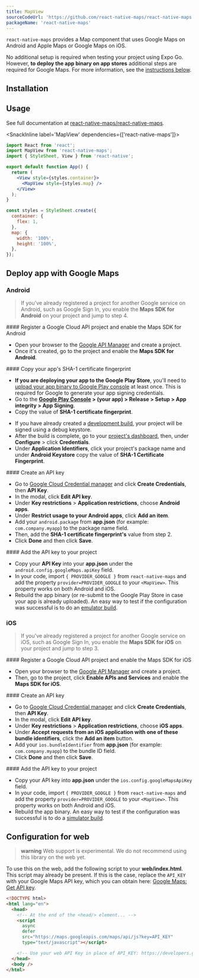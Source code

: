 ```yaml
---
title: MapView
sourceCodeUrl: 'https://github.com/react-native-maps/react-native-maps'
packageName: 'react-native-maps'
---
```



`react-native-maps` provides a Map component that uses Google Maps on Android and Apple Maps or Google Maps on iOS.

No additional setup is required when testing your project using Expo Go. However, **to deploy the app binary on app stores** additional steps are required for Google Maps. For more information, see the [instructions below](#deploying-app-with-google-maps).

<PlatformsSection android emulator ios simulator />

## Installation

<APIInstallSection href="https://github.com/react-native-maps/react-native-maps/blob/master/docs/installation.md" />

## Usage

See full documentation at [react-native-maps/react-native-maps](https://github.com/react-native-maps/react-native-maps).

<SnackInline label='MapView' dependencies={['react-native-maps']}>

```jsx
import React from 'react';
import MapView from 'react-native-maps';
import { StyleSheet, View } from 'react-native';

export default function App() {
  return (
    <View style={styles.container}>
      <MapView style={styles.map} />
    </View>
  );
}

const styles = StyleSheet.create({
  container: {
    flex: 1,
  },
  map: {
    width: '100%',
    height: '100%',
  },
});
```

</SnackInline>

## Deploy app with Google Maps

### Android

> If you've already registered a project for another Google service on Android, such as Google Sign In, you enable the **Maps SDK for Android** on your project and jump to step 4.

<Step label="1">
#### Register a Google Cloud API project and enable the Maps SDK for Android

- Open your browser to the [Google API Manager](https://console.developers.google.com/apis) and create a project.
- Once it's created, go to the project and enable the **Maps SDK for Android**.

</Step>

<Step label="2">
#### Copy your app's SHA-1 certificate fingerprint

<Tabs>
<Tab label="For Google Play Store">

- **If you are deploying your app to the Google Play Store**, you'll need to [upload your app binary to Google Play console](/submit/android/) at least once. This is required for Google to generate your app signing credentials.
- Go to the **[Google Play Console](https://play.google.com/console) > (your app) > Release > Setup > App integrity > App Signing**.
- Copy the value of **SHA-1 certificate fingerprint**.

</Tab>

<Tab label="For development builds">

- If you have already created a [development build](/development/introduction/), your project will be signed using a debug keystore.
- After the build is complete, go to your [project's dashboard](https://expo.dev/accounts/[username]/projects/[project-name]), then, under **Configure** > click **Credentials**.
- Under **Application Identifiers**, click your project's package name and under **Android Keystore** copy the value of **SHA-1 Certificate Fingerprint**.

</Tab>

</Tabs>

</Step>

<Step label="3">
#### Create an API key

- Go to [Google Cloud Credential manager](https://console.cloud.google.com/apis/credentials) and click **Create Credentials**, then **API Key**.
- In the modal, click **Edit API key**.
- Under **Key restrictions** > **Application restrictions**, choose **Android apps**.
- Under **Restrict usage to your Android apps**, click **Add an item**.
- Add your `android.package` from **app.json** (for example: `com.company.myapp`) to the package name field.
- Then, add the **SHA-1 certificate fingerprint's** value from step 2.
- Click **Done** and then click **Save**.

</Step>

<Step label="4">
#### Add the API key to your project

- Copy your **API Key** into your **app.json** under the `android.config.googleMaps.apiKey` field.
- In your code, import `{ PROVIDER_GOOGLE }` from `react-native-maps` and add the property `provider=PROVIDER_GOOGLE` to your `<MapView>`. This property works on both Android and iOS.
- Rebuild the app binary (or re-submit to the Google Play Store in case your app is already uploaded). An easy way to test if the configuration was successful is to do an [emulator build](/development/create-development-builds/#create-and-install-a-build-for-emulatorsimulator).

</Step>

### iOS

> If you've already registered a project for another Google service on iOS, such as Google Sign In, you enable the **Maps SDK for iOS** on your project and jump to step 3.

<Step label="1">
#### Register a Google Cloud API project and enable the Maps SDK for iOS

- Open your browser to the [Google API Manager](https://console.developers.google.com/apis) and create a project.
- Then, go to the project, click **Enable APIs and Services** and enable the **Maps SDK for iOS**.

</Step>

<Step label="2">
#### Create an API key

- Go to [Google Cloud Credential manager](https://console.cloud.google.com/apis/credentials) and click **Create Credentials**, then **API Key**.
- In the modal, click **Edit API key**.
- Under **Key restrictions** > **Application restrictions**, choose **iOS apps**.
- Under **Accept requests from an iOS application with one of these bundle identifiers**, click the **Add an item** button.
- Add your `ios.bundleIdentifier` from **app.json** (for example: `com.company.myapp`) to the bundle ID field.
- Click **Done** and then click **Save**.

</Step>

<Step label="3">
#### Add the API key to your project

- Copy your API key into **app.json** under the `ios.config.googleMapsApiKey` field.
- In your code, import `{ PROVIDER_GOOGLE }` from `react-native-maps` and add the property `provider=PROVIDER_GOOGLE` to your `<MapView>`. This property works on both Android and iOS.
- Rebuild the app binary. An easy way to test if the configuration was successful is to do a [simulator build](/development/create-development-builds/#create-and-install-a-build-for-emulatorsimulator).

</Step>

## Configuration for web

> **warning** Web support is experimental. We do not recommend using this library on the web yet.

To use this on the web, add the following script to your **web/index.html**. This script may already be present. If this is the case, replace the `API_KEY` with your Google Maps API key, which you can obtain here: [Google Maps: Get API key](https://developers.google.com/maps/documentation/javascript/get-api-key).

```html web/index.html
<!DOCTYPE html>
<html lang="en">
  <head>
    <!-- At the end of the <head/> element... -->
    <script
      async
      defer
      src="https://maps.googleapis.com/maps/api/js?key=API_KEY"
      type="text/javascript"></script>

    <!-- Use your web API Key in place of API_KEY: https://developers.google.com/maps/documentation/javascript/get-api-key -->
  </head>
  <body />
</html>
```
